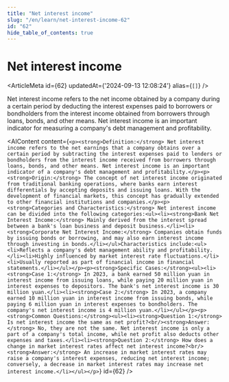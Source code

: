 ```yaml
---
title: "Net interest income"
slug: "/en/learn/net-interest-income-62"
id: "62"
hide_table_of_contents: true
---
```



# Net interest income

<ArticleMeta id={62} updatedAt={'2024-09-13 12:08:24'} alias={`[]`} />
<div className='border-solid border-b border-t-0 my-4 border-[var(--ifm-color-gray-300)]' />

Net interest income refers to the net income obtained by a company during a certain period by deducting the interest expenses paid to borrowers or bondholders from the interest income obtained from borrowers through loans, bonds, and other means. Net interest income is an important indicator for measuring a company's debt management and profitability.

<AIContent content={`<p><strong>Definition:</strong> Net interest income refers to the net earnings that a company obtains over a certain period by subtracting the interest expenses paid to lenders or bondholders from the interest income received from borrowers through loans, bonds, and other means. Net interest income is an important indicator of a company's debt management and profitability.</p><p><strong>Origin:</strong> The concept of net interest income originated from traditional banking operations, where banks earn interest differentials by accepting deposits and issuing loans. With the development of financial markets, this concept has gradually extended to other financial institutions and companies.</p><p><strong>Categories and Characteristics:</strong> Net interest income can be divided into the following categories:<ul><li><strong>Bank Net Interest Income:</strong> Mainly derived from the interest spread between a bank's loan business and deposit business.</li><li><strong>Corporate Net Interest Income:</strong> Companies obtain funds by issuing bonds or borrowing, and may also earn interest income through investing in bonds.</li></ul>Characteristics include:<ul><li>Reflects a company's debt management ability and profitability.</li><li>Highly influenced by market interest rate fluctuations.</li><li>Usually reported as part of financial income in financial statements.</li></ul></p><p><strong>Specific Cases:</strong><ul><li><strong>Case 1:</strong> In 2023, a bank earned 50 million yuan in interest income from issuing loans, while paying 20 million yuan in interest expenses to depositors. The bank's net interest income is 30 million yuan.</li><li><strong>Case 2:</strong> In 2023, a company earned 10 million yuan in interest income from issuing bonds, while paying 6 million yuan in interest expenses to bondholders. The company's net interest income is 4 million yuan.</li></ul></p><p><strong>Common Questions:</strong><ul><li><strong>Question 1:</strong> Is net interest income the same as net profit?<br/><strong>Answer:</strong> No, they are not the same. Net interest income is only a part of a company's total income, while net profit also deducts other expenses and taxes.</li><li><strong>Question 2:</strong> How does a change in market interest rates affect net interest income?<br/><strong>Answer:</strong> An increase in market interest rates may raise a company's interest expenses, reducing net interest income; conversely, a decrease in market interest rates may increase net interest income.</li></ul></p>`} id={62} />
